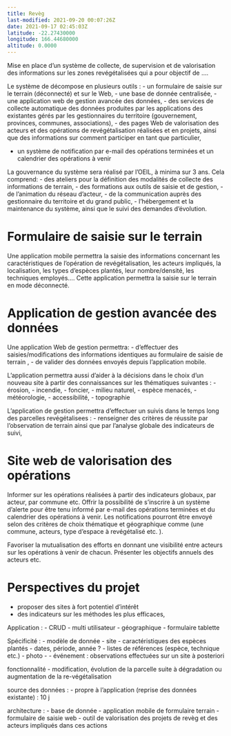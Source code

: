 ```yaml
---
title: Revèg
last-modified: 2021-09-20 00:07:26Z
date: 2021-09-17 02:45:03Z
latitude: -22.27430000
longitude: 166.44680000
altitude: 0.0000
---
```


Mise en place d'un système de collecte, de supervision et de valorisation des informations sur les zones revégétalisées qui a pour objectif de  ....

Le système de décompose en plusieurs outils :
- un formulaire de saisie sur le terrain (déconnecté) et sur le Web,
- une base de donnée centralisée,
- une application web de gestion avancée des données,
- des services de collecte automatique des données produites par les applications des existantes gérés par les gestionnaires du territoire (gouvernement, provinces, communes, associations),
- des pages Web de valorisation des acteurs et des opérations de revégétalisation réalisées et en projets, ainsi que des informations sur comment participer en tant que particulier,

- un système de notification par e-mail des opérations terminées et un calendrier des opérations à venir

La gouvernance du système sera réalisé par l'OEIL, à minima sur 3 ans. Cela comprend:
- des ateliers pour la définition des modalités de collecte des informations de terrain,
- des formations aux outils de saisie et de gestion,
- de l'animation du réseau d'acteur,
- de la communication auprès des gestionnaire du territoire et du grand public,
- l'hébergement et la maintenance du système, ainsi que le suivi des demandes d'évolution.


# Formulaire de saisie sur le terrain

Une application mobile permettra la saisie des informations concernant les caractéristiques de l'opération de revégétalisation, les acteurs impliqués, la localisation, les types d'espèces plantés, leur nombre/densité, les techniques employés....
Cette application permettra la saisie sur le terrain en mode déconnecté. 

# Application de gestion avancée des données 

Une application Web de gestion permettra:
- d'effectuer des saisies/modifications des informations identiques au formulaire de saisie de terrain ,
- de valider des données envoyés depuis l'application mobile.

L'application permettra aussi d'aider à la décisions dans le choix d'un nouveau site à partir des connaissances sur les thématiques suivantes :
- érosion,
- incendie,
- foncier,
- milieu naturel,
- espèce menacés,
- météorologie,
- accessibilité,
- topographie

L'application de gestion permettra d'effectuer un suivis dans le temps long des parcelles revégétalisees :
- renseigner des critères de réussite par l'observation de terrain ainsi que par l'analyse globale des indicateurs de suivi,

# Site web de valorisation des opérations
Informer sur les opérations réalisées à partir des indicateurs globaux, par acteur, par commune etc. 
Offrir la possibilité de s'inscrire à un système d'alerte pour être tenu informé par e-mail des opérations terminées et du calendrier des opérations à venir. Les notifications pourront être envoyé selon des critères de choix thématique et géographique comme (une commune, acteurs, type d'espace à revégétalisé etc. ).

Favoriser la mutualisation des efforts en donnant une visibilité entre acteurs sur les opérations à venir de chacun.
Présenter les objectifs annuels des acteurs etc.


# Perspectives du projet
- proposer des sites à fort potentiel d'intérêt
- des indicateurs sur les méthodes les plus efficaces,



Application :
- CRUD 
- multi utilisateur
- géographique
- formulaire tablette

Spécificité :
- modèle de donnée
	- site
	- caractéristiques des espèces plantés
	- dates, période, année ?
	- listes de références (espèce, technique etc.)
	- photo
	- 
	- événement : observations effectuées sur un site à posteriori

fonctionnalité
- modification, évolution de la parcelle suite à dégradation ou augmentation de la re-végétalisation 

source des données :
- propre à l'application (reprise des données existante)  :  10 j

architecture :
- base de donnée
- application mobile de formulaire terrain
- formulaire de saisie web
- outil de valorisation des projets de revèg et des acteurs impliqués dans ces actions


